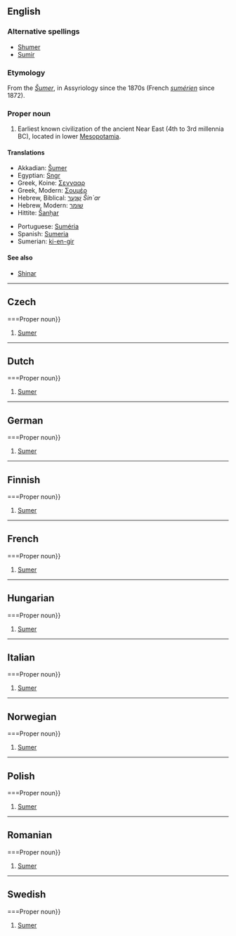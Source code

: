 ==English==
{{wikipedia}}

===Alternative spellings===
*[[Shumer]]
*[[Sumir]]

===Etymology===
From the {{Akk.}} ''[[Šumer]]'', in Assyriology since the 1870s (French ''[[sumérien]]'' since 1872).

===Proper noun===
{{en-proper noun}}

# Earliest known civilization of the ancient Near East (4th to 3rd millennia BC), located in lower [[Mesopotamia]].

====Translations====
{{trans-top|the civilization}}
*Akkadian: [[Šumer]]
*Egyptian: [[Sngr]]
*Greek, Koine: [[Σεννααρ]]
*Greek, Modern: [[Σουμέρ]]
*Hebrew, Biblical: [[שִׁנְעָר]] ''Šin`ar''
*Hebrew, Modern: [[שומר]]
*Hittite: [[Šanḫar]]
{{trans-mid}}
*Portuguese: [[Suméria]]
*Spanish: [[Sumeria]]
*Sumerian: [[ki-en-gir]]
{{trans-bottom}}

====See also====
*[[Shinar]]

----

==Czech==

===Proper noun}}
{{infl|cs|proper noun}}

# [[#English|Sumer]]

----

==Dutch==

===Proper noun}}
{{infl|nl|proper noun}}

# [[#English|Sumer]]

----

==German==

===Proper noun}}
{{infl|de|proper noun}}

# [[#English|Sumer]]

----

==Finnish==

===Proper noun}}
{{infl|fi|proper noun}}

# [[#English|Sumer]]

----

==French==

===Proper noun}}
{{infl|fr|proper noun}}

# [[#English|Sumer]]

----

==Hungarian==

===Proper noun}}
{{infl|hu|proper noun}}

# [[#English|Sumer]]

----

==Italian==

===Proper noun}}
{{infl|it|proper noun}}

# [[#English|Sumer]]

----

==Norwegian==

===Proper noun}}
{{infl|no|proper noun}}

# [[#English|Sumer]]

----

==Polish==

===Proper noun}}
{{infl|pl|proper noun}}

# [[#English|Sumer]]

----

==Romanian==

===Proper noun}}
{{infl|ro|proper noun}}

# [[#English|Sumer]]

----

==Swedish==

===Proper noun}}
{{infl|sv|proper noun}}

# [[#English|Sumer]]